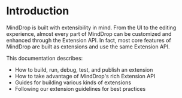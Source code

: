 # Introduction

MindDrop is built with extensibility in mind. From the UI to the editing experience, almost every part of MindDrop can be customized and enhanced through the Extension API. In fact, most core features of MindDrop are built as extensions and use the same Extension API.

This documentation describes:

- How to build, run, debug, test, and publish an extension
- How to take advantage of MindDrop's rich Extension API
- Guides for building various kinds of extensions
- Following our extension guidelines for best practices
